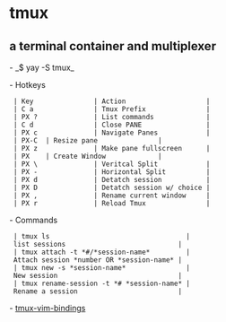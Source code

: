 = tmux =
== a terminal container and multiplexer ==
- _$ yay -S tmux_

- Hotkeys
  | Key               | Action                    |
  | C a               | Tmux Prefix               |
  | PX ?              | List commands             |
  | C d               | Close PANE                |
  | PX c              | Navigate Panes            |
  | PX-C <arrow-keys> | Resize pane               |
  | PX z              | Make pane fullscreen      |
  | PX <arrow-keys>   | Create Window             |
  | PX \              | Veritcal Split            |
  | PX -              | Horizontal Split          |
  | PX d              | Detatch session           |
  | PX D              | Detatch session w/ choice |
  | PX ,              | Rename current window     |
  | PX r              | Reload Tmux               |
- Commands
  | tmux ls                                  | list sessions                            |
  | tmux attach -t *#/*session-name*         | Attach session *number OR *session-name* |
  | tmux new -s *session-name*               | New session                              |
  | tmux rename-session -t *# *session-name* | Rename a session                         |

- [[tmux-vim-bindings]]
